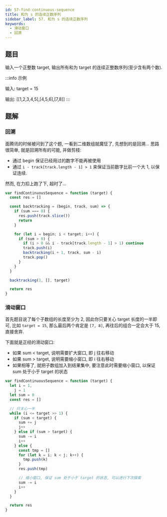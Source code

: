 ```yaml
---
id: 57-find-continuous-sequence
title: 和为 s 的连续正数序列
sidebar_label: 57. 和为 s 的连续正数序列
keywords:
  - 滑动窗口
  - 回溯
---
```


## 题目

输入一个正整数 target, 输出所有和为 target 的连续正整数序列(至少含有两个数).

:::info 示例

输入: target = 15

输出: [[1,2,3,4,5],[4,5,6],[7,8]]
:::

## 题解

### 回溯

面腾讯的时候被问到了这个题, 一看到二维数组就魔怔了, 先想到的是回溯... 思路很简单, 就是回溯所有的可能, 并做剪枝:

- 通过 begin 保证已经用过的数字不能再被使用
- 通过 `i - track[track.length - 1] > 1` 来保证当前数字比前一个大 1, 以保证连续.

然而, 在力扣上跑了下, 超时了...

```ts
var findContinuousSequence = function (target) {
  const res = []

  const backtracking = (begin, track, sum) => {
    if (sum === 0) {
      res.push(track.slice())
      return
    }

    for (let i = begin; i < target; i++) {
      if (sum > 0) {
        if (i > 0 && i - track[track.length - 1] > 1) continue
        track.push(i)
        backtracking(i + 1, track, sum - i)
        track.pop()
      }
    }
  }

  backtracking(1, [], target)

  return res
}
```

### 滑动窗口

首先题目说了每个子数组的长度至少为 2, 因此你只要关心 target 长度的一半即可, 比如 `target = 15`, 那么最后两个肯定是 `[7, 8]`, 再往后的组合一定会大于 15, 直接舍弃.

下面就是正经的滑动窗口:

- 如果 sum < target, 说明需要扩大窗口, 即 j 往右移动
- 如果 sum > target, 说明需要缩小窗口, 即 i 往右移动
- 如果相等了, 就把子数组加入到结果集中, 要注意此时需要缩小窗口, 以保证 sum 处于小于 target 的状态

```ts
var findContinuousSequence = function (target) {
  let i = 1,
    j = 1
  let sum = 0
  const res = []

  // 只关心一半
  while (i <= target >> 1) {
    if (sum < target) {
      sum += j
      j++
    } else if (sum > target) {
      sum -= i
      i++
    } else {
      const tmp = []
      for (let k = i; k < j; k++) {
        tmp.push(k)
      }
      res.push(tmp)

      // 缩小窗口, 保证 sum 处于小于 target 的状态, 可以进行下次探索
      sum -= i
      i++
    }
  }

  return res
}
```
